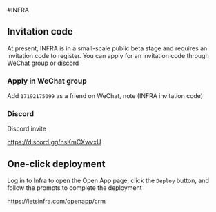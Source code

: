 #INFRA

## Invitation code

At present, INFRA is in a small-scale public beta stage and requires an invitation code to register. You can apply for an invitation code through WeChat group or discord

### Apply in WeChat group

Add `17192175099` as a friend on WeChat, note (INFRA invitation code)

### Discord

Discord invite

https://discord.gg/nsKmCXwvxU

## One-click deployment

Log in to Infra to open the Open App page, click the `Deploy` button, and follow the prompts to complete the deployment

https://letsinfra.com/openapp/crm
